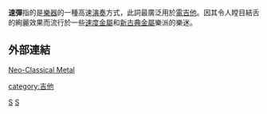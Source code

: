 '''速彈'''指的是[[樂器|樂器]]的一種高速[[演奏|演奏]]方式，此詞最廣泛用於[[電吉他|電吉他]]。因其令人瞠目結舌的絢麗效果而流行於一些[[速度金屬|速度金屬]]和[[新古典金屬|新古典金屬]]樂派的樂迷。

== 外部連結 ==
[https://web.archive.org/web/20090130122412/http://neoclassicalmetal.org/index.php?act=idx Neo-Classical Metal]

{{吉他}}
[[category:吉他|category:吉他]]
[[Category:搖滾樂|S]]
[[Category:重金屬音樂|S]]